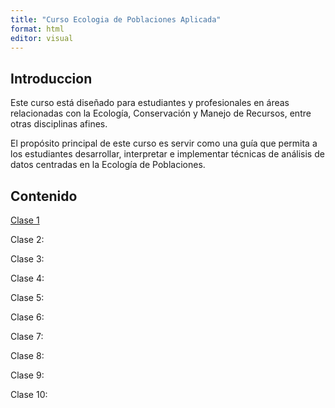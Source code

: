 ---
title: "Curso Ecologia de Poblaciones Aplicada"
format: html
editor: visual
---

## Introduccion

Este curso está diseñado para estudiantes y profesionales en áreas relacionadas con la Ecología, Conservación y Manejo de Recursos, entre otras disciplinas afines.

El propósito principal de este curso es servir como una guía que permita a los estudiantes desarrollar, interpretar e implementar técnicas de análisis de datos centradas en la Ecología de Poblaciones.

## Contenido

[Clase 1](Clase1.html)

Clase 2:

Clase 3:

Clase 4:

Clase 5:

Clase 6:

Clase 7:

Clase 8:

Clase 9:

Clase 10:
